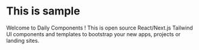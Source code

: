 # This is sample

Welcome to Daily Components ! This is open source React/Next.js Tailwind UI
components and templates to bootstrap your new apps, projects or landing
sites.